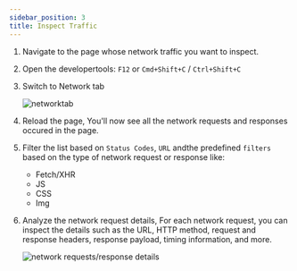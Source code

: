 ```yaml
---
sidebar_position: 3
title: Inspect Traffic
---
```



<InspectTraffic platform={PLATFORM.BRAVE} />

1. Navigate to the page whose network traffic you want to inspect.
2. Open the developertools: `F12` or `Cmd+Shift+C` / `Ctrl+Shift+C`
3. Switch to Network tab

   ![networktab](/img/docs/network-tab.png)

4. Reload the page, You'll now see all the network requests and responses occured in the page.

5. Filter the list based on `Status Codes`, `URL` andthe predefined `filters` based on the type of network request or response like:
   - Fetch/XHR
   - JS
   - CSS
   - Img
6. Analyze the network request details, For each network request, you can inspect the details such as the URL, HTTP method, request and response headers, response payload, timing information, and more.

   ![network requests/response details ](/img/docs/network-req-details.png)
